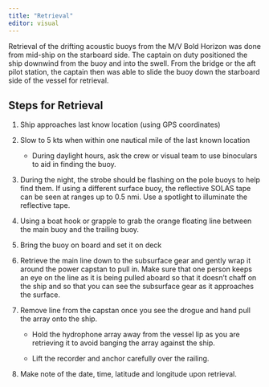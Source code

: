 ```yaml
---
title: "Retrieval"
editor: visual
---
```


Retrieval of the drifting acoustic buoys from the M/V Bold Horizon was done from mid-ship on the starboard side. The captain on duty positioned the ship downwind from the buoy and into the swell. From the bridge or the aft pilot station, the captain then was able to slide the buoy down the starboard side of the vessel for retrieval.

## Steps for Retrieval

1.  Ship approaches last know location (using GPS coordinates)

2.  Slow to 5 kts when within one nautical mile of the last known location

    -   During daylight hours, ask the crew or visual team to use binoculars to aid in finding the buoy.

3.  During the night, the strobe should be flashing on the pole buoys to help find them. If using a different surface buoy, the reflective SOLAS tape can be seen at ranges up to 0.5 nmi. Use a spotlight to illuminate the reflective tape.

4.  Using a boat hook or grapple to grab the orange floating line between the main buoy and the trailing buoy.

5.  Bring the buoy on board and set it on deck

6.  Retrieve the main line down to the subsurface gear and gently wrap it around the power capstan to pull in. Make sure that one person keeps an eye on the line as it is being pulled aboard so that it doesn't chaff on the ship and so that you can see the subsurface gear as it approaches the surface.

7.  Remove line from the capstan once you see the drogue and hand pull the array onto the ship.

    -   Hold the hydrophone array away from the vessel lip as you are retrieving it to avoid banging the array against the ship.

    -   Lift the recorder and anchor carefully over the railing.

8.  Make note of the date, time, latitude and longitude upon retrieval.
